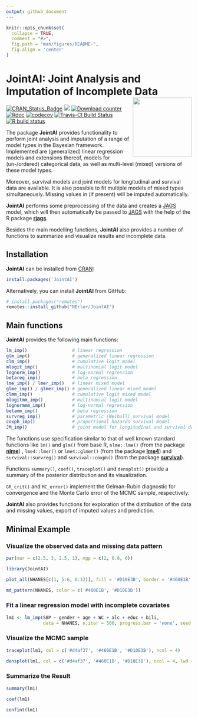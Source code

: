 ```yaml
---
output: github_document
---
```


<!-- README.md is generated from README.Rmd. Please edit that file -->

```r
knitr::opts_chunk$set(
  collapse = TRUE,
  comment = "#>",
  fig.path = "man/figures/README-",
  fig.align = 'center'
)
```


# JointAI: Joint Analysis and Imputation of Incomplete Data <img src="man/figures/logo.png" align="right" alt="" width="160" />


<!-- badges: start -->
[![CRAN_Status_Badge](https://www.r-pkg.org/badges/version-last-release/JointAI)](https://CRAN.R-project.org/package=JointAI)
[![](https://cranlogs.r-pkg.org/badges/grand-total/JointAI)](https://CRAN.R-project.org/package=JointAI)
[![Download counter](http://cranlogs.r-pkg.org/badges/JointAI)](https://cran.r-project.org/package=JointAI)
[![Rdoc](http://www.rdocumentation.org/badges/version/JointAI)](http://www.rdocumentation.org/packages/JointAI)
[![codecov](https://codecov.io/gh/NErler/JointAI/branch/master/graph/badge.svg)](https://codecov.io/gh/NErler/JointAI)
[![Travis-CI Build Status](https://travis-ci.org/NErler/JointAI.svg?branch=master)](https://travis-ci.org/NErler/JointAI)
[![R build status](https://github.com/NErler/JointAI/workflows/R-CMD-check/badge.svg)](https://github.com/NErler/JointAI/actions)
<!-- badges: end -->

The package **JointAI** provides functionality to perform joint analysis and
imputation of a range of model types in the Bayesian framework.
Implemented are (generalized) linear regression models and extensions thereof,
models for (un-/ordered) categorical data, as well as multi-level (mixed)
versions of these model types.

Moreover, survival models and joint models for longitudinal and survival data
are available. It is also possible to fit multiple models of mixed types
simultaneously.
Missing values in (if present) will be imputed automatically.

**JointAI** performs some preprocessing of the data and creates a
[JAGS](http://mcmc-jags.sourceforge.net) model, which will then automatically be
passed to [JAGS](http://mcmc-jags.sourceforge.net) with the help of the R
package [**rjags**](https://CRAN.R-project.org/package=rjags).

Besides the main modelling functions, **JointAI** also provides a number of
functions to summarize and visualize results and incomplete data.

    
## Installation

**JointAI** can be installed from [CRAN](https://cran.r-project.org/):
```r
install.packages('JointAI')
```

Alternatively, you can install **JointAI** from GitHub:
```r
# install.packages("remotes")
remotes::install_github("NErler/JointAI")
```


## Main functions
**JointAI** provides the following main functions:

``` r
lm_imp()                 # linear regression
glm_imp()                # generalized linear regression
clm_imp()                # cumulative logit model
mlogit_imp()             # multinomial logit model
lognorm_imp()            # log-normal regression
betareg_imp()            # beta regression
lme_imp() / lmer_imp()   # linear mixed model
glme_imp() / glmer_imp() # generalized linear mixed model
clmm_imp()               # cumulative logit mixed model
mlogitmm_imp()           # multinomial logit model
lognormmm_imp()          # log-normal regression
betamm_imp()             # beta regression
survreg_imp()            # parametric (Weibull) survival model
coxph_imp()              # proportional hazards survival model
JM_imp()                 # joint model for longitudinal and survival data
```

The functions use specification similar to that of well known standard
functions like `lm()` and `glm()` from base R,
`nlme::lme()` (from the package [**nlme**](https://CRAN.R-project.org/package=nlme))
, `lme4::lmer()` or `lme4::glmer()`
(from the package [**lme4**](https://CRAN.R-project.org/package=lme4)) and
`survival::survreg()` and `survival::coxph()` (from the package 
[**survival**](https://CRAN.R-project.org/package=survival)).


Functions `summary()`, `coef()`, `traceplot()` and `densplot()` provide a
summary of the posterior distribution and its visualization.

`GR_crit()` and `MC_error()` implement the Gelman-Rubin diagnostic for
convergence and the Monte Carlo error of the MCMC sample, respectively.

**JointAI** also provides functions for exploration of the distribution of the
data and missing values, export of imputed values and prediction.


## Minimal Example
### Visualize the observed data and missing data pattern
```r
par(mar = c(2.5, 3, 2.5, 1), mgp = c(2, 0.8, 0))
```

```r
library(JointAI)

plot_all(NHANES[c(1, 5:6, 8:12)], fill = '#D10E3B', border = '#460E1B', ncol = 4, breaks = 30)
```


```r
md_pattern(NHANES, color = c('#460E1B', '#D10E3B'))
```

### Fit a linear regression model with incomplete covariates

```r
lm1 <- lm_imp(SBP ~ gender + age + WC + alc + educ + bili,
              data = NHANES, n.iter = 500, progress.bar = 'none', seed = 2020)
```

### Visualize the MCMC sample
```r
traceplot(lm1, col = c('#d4af37', '#460E1B', '#D10E3B'), ncol = 4)
```

```r
densplot(lm1, col = c('#d4af37', '#460E1B', '#D10E3B'), ncol = 4, lwd = 2)
```

### Summarize the Result
```r
summary(lm1)
```

```r
coef(lm1)

confint(lm1)
```

